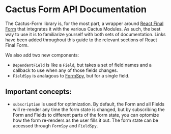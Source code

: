 
<Meta title="Cactus Form/Intro" />

# Cactus Form API Documentation

The Cactus-Form library is, for the most part, a wrapper around [React Final Form](https://final-form.org/docs/react-final-form/getting-started)
that integrates it with the various Cactus Modules. As such, the best way to use it is to familiarize yourself with both sets of documentation. Links have been added throughout this guide to the relevant sections of React Final Form.


We also add two new components:

- `DependentField` is like a `Field`, but takes a set of field names and a callback to use when any of those fields changes.
- `FieldSpy` is analagous to [FormSpy](https://final-form.org/docs/react-final-form/api/FormSpy), but for a single field.


## Important concepts:

- `subscription` is used for optimization. By default, the Form and all Fields will re-render any time the form state is changed, 
  but by subscribing the Form and Fields to different parts of the form state, you can optomize how the form re-renders as the user fills it out. 
  The form state can be accessed through `FormSpy` and `FieldSpy`.

  